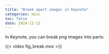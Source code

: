 ```yaml
---
title: "Break apart images in Keynote"
categories: misc
toc: false
date: 2024-11-13
---
```


In Keynote, you can break png images into parts:

{{< video fig_break.mov >}}
